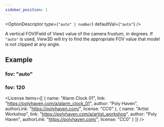 ```yaml
---
sidebar_position: 1
---
```



<OptionDescriptor type={`"auto" | number`} defaultVal={`"auto"`} />

A vertical FOV(Field of View) value of the camera frustum, in degrees.
If `"auto"` is used, View3D will try to find the appropriate FOV value that model is not clipped at any angle.

## Example
### fov: "auto"
<View3D src="/model/meshopt/alarm.glb" fov="auto" envmap="/texture/artist_workshop_1k.hdr" showExampleCode />

### fov: 120
<View3D src="/model/meshopt/alarm.glb" fov={120} envmap="/texture/artist_workshop_1k.hdr" showExampleCode />

<License items={[
  {
    name: "Alarm Clock 01",
    link: "https://polyhaven.com/a/alarm_clock_01",
    author: "Poly Haven",
    authorLink: "https://polyhaven.com/",
    license: "CC0"
  },
  {
    name: "Artist Workshop",
    link: "https://polyhaven.com/a/artist_workshop",
    author: "Poly Haven",
    authorLink: "https://polyhaven.com/",
    license: "CC0"
  }
]} />
